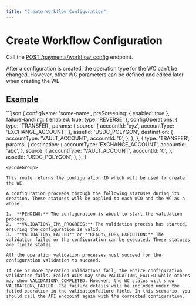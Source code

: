 ```yaml
---
title: "Create Workflow Configuration"
---
```

  
  # Create Workflow Configuration

Call the [POST /payments/workflow\_config](/reference/createflowconfiguration) endpoint.

After a configuration is created, the operation type for the WC can’t be changed. However, other WC parameters can be defined and edited later when creating the WE.

## [Example](#example)
<CodeGroup>
```json
{
  configName: 'some-name',
  preScreening: {
    enabled: true
  },
  failureHandling: {
    enabled: true,
    type: 'REVERSE'
  },
  configOperations: {
    type: 'TRANSFER',
    params: {
      source: {
        accountId: 'xyz',
        accountType: 'EXCHANGE_ACCOUNT',
      },
      assetId: 'USDC_POLYGON',
      destination: {
        accountType: 'VAULT_ACCOUNT',
        accountId: '0',
      },
    },
  },
  {
    type: 'TRANSFER',
    params: {
      destination: {
        accountType: 'EXCHANGE_ACCOUNT',
        accountId: 'abc',
      },
      source: {
        accountType: 'VAULT_ACCOUNT',
        accountId: '0',
      },
      assetId: 'USDC_POLYGON',
    },
  },
}

```
</CodeGroup>

This route returns the configuration ID which will be used to create the WE.

A configuration proceeds through the following statuses during its creation. These statuses will be applied to each WCO and the WC as a whole.

1.  **PENDING:** The configuration is about to start the validation process.
2.  **VALIDATION\_IN\_PROGRESS:** The validation process has started, ensuring the configuration is valid.
3.  **VALIDATION\_FAILED** or **READY\_FOR\_EXECUTION:** The validation failed or the configuration can be executed. These statuses are finite states.

All the operation validation processes must succeed for the configuration validation to succeed.

If one or more operation validations fail, the entire configuration validation fails. Failed WCOs may show VALIDATION\_FAILED while others may show VALIDATION\_COMPLETED. However, the WC status will show VALIDATION\_FAILED. The failure details will be included under the failed operation in the validationFailure field. In this scenario, you should call the API endpoint again with the corrected configuration.